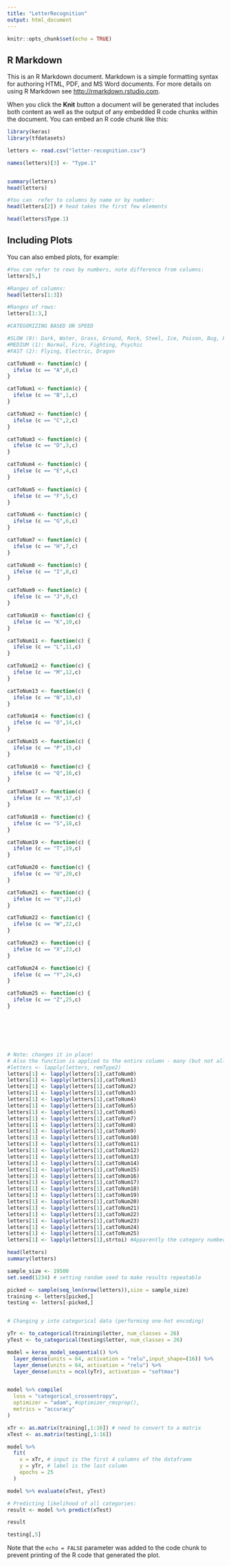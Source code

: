 ```yaml
---
title: "LetterRecognition"
output: html_document
---
```


```r
knitr::opts_chunk$set(echo = TRUE)
```

## R Markdown

This is an R Markdown document. Markdown is a simple formatting syntax for authoring HTML, PDF, and MS Word documents. For more details on using R Markdown see <http://rmarkdown.rstudio.com>.

When you click the **Knit** button a document will be generated that includes both content as well as the output of any embedded R code chunks within the document. You can embed an R code chunk like this:

```r
library(keras)
library(tfdatasets)

letters <- read.csv("letter-recognition.csv")

names(letters)[3] <- "Type.1"


summary(letters)
head(letters)

#You can  refer to columns by name or by number:
head(letters[2]) # head takes the first few elements

head(letters$Type.1)

```

## Including Plots

You can also embed plots, for example:

```r
#You can refer to rows by numbers, note difference from columns:
letters[5,]

#Ranges of columns:
head(letters[1:3])

#Ranges of rows:
letters[1:3,]
```

```r

#CATEGORIZING BASED ON SPEED

#SLOW (0): Dark, Water, Grass, Ground, Rock, Steel, Ice, Poison, Bug, Fairy, Ghost
#MEDIUM (1): Normal, Fire, Fighting, Psychic
#FAST (2): Flying, Electric, Dragon

catToNum0 <- function(c) {
  ifelse (c == "A",0,c) 
}

catToNum1 <- function(c) {
  ifelse (c == "B",1,c) 
}

catToNum2 <- function(c) {
  ifelse (c == "C",2,c) 
}

catToNum3 <- function(c) {
  ifelse (c == "D",3,c) 
}

catToNum4 <- function(c) {
  ifelse (c == "E",4,c) 
}

catToNum5 <- function(c) {
  ifelse (c == "F",5,c) 
}

catToNum6 <- function(c) {
  ifelse (c == "G",6,c) 
}

catToNum7 <- function(c) {
  ifelse (c == "H",7,c) 
}

catToNum8 <- function(c) {
  ifelse (c == "I",8,c) 
}

catToNum9 <- function(c) {
  ifelse (c == "J",9,c) 
}

catToNum10 <- function(c) {
  ifelse (c == "K",10,c) 
}

catToNum11 <- function(c) {
  ifelse (c == "L",11,c) 
}

catToNum12 <- function(c) {
  ifelse (c == "M",12,c) 
}

catToNum13 <- function(c) {
  ifelse (c == "N",13,c) 
}

catToNum14 <- function(c) {
  ifelse (c == "O",14,c) 
}

catToNum15 <- function(c) {
  ifelse (c == "P",15,c) 
}

catToNum16 <- function(c) {
  ifelse (c == "Q",16,c) 
}

catToNum17 <- function(c) {
  ifelse (c == "R",17,c) 
}

catToNum18 <- function(c) {
  ifelse (c == "S",18,c) 
}

catToNum19 <- function(c) {
  ifelse (c == "T",19,c) 
}

catToNum20 <- function(c) {
  ifelse (c == "U",20,c) 
}

catToNum21 <- function(c) {
  ifelse (c == "V",21,c) 
}

catToNum22 <- function(c) {
  ifelse (c == "W",22,c) 
}

catToNum23 <- function(c) {
  ifelse (c == "X",23,c) 
}

catToNum24 <- function(c) {
  ifelse (c == "Y",24,c) 
}

catToNum25 <- function(c) {
  ifelse (c == "Z",25,c) 
}







# Note: changes it in place! 
# Also the function is applied to the entire column - many (but not all) functions in R may be used this way
#letters <- lapply(letters, remType2)
letters[1] <- lapply(letters[1],catToNum0)
letters[1] <- lapply(letters[1],catToNum1)
letters[1] <- lapply(letters[1],catToNum2)
letters[1] <- lapply(letters[1],catToNum3)
letters[1] <- lapply(letters[1],catToNum4)
letters[1] <- lapply(letters[1],catToNum5)
letters[1] <- lapply(letters[1],catToNum6)
letters[1] <- lapply(letters[1],catToNum7)
letters[1] <- lapply(letters[1],catToNum8)
letters[1] <- lapply(letters[1],catToNum9)
letters[1] <- lapply(letters[1],catToNum10)
letters[1] <- lapply(letters[1],catToNum11)
letters[1] <- lapply(letters[1],catToNum12)
letters[1] <- lapply(letters[1],catToNum13)
letters[1] <- lapply(letters[1],catToNum14)
letters[1] <- lapply(letters[1],catToNum15)
letters[1] <- lapply(letters[1],catToNum16)
letters[1] <- lapply(letters[1],catToNum17)
letters[1] <- lapply(letters[1],catToNum18)
letters[1] <- lapply(letters[1],catToNum19)
letters[1] <- lapply(letters[1],catToNum20)
letters[1] <- lapply(letters[1],catToNum21)
letters[1] <- lapply(letters[1],catToNum22)
letters[1] <- lapply(letters[1],catToNum23)
letters[1] <- lapply(letters[1],catToNum24)
letters[1] <- lapply(letters[1],catToNum25)
letters[1] <- lapply(letters[1],strtoi) #Apparently the category numbers in letters[3] are stored as strings; convert to numbers

head(letters)
summary(letters)

```

```r
sample_size <- 19500
set.seed(1234) # setting random seed to make results repeatable

picked <- sample(seq_len(nrow(letters)),size = sample_size)
training <- letters[picked,]
testing <- letters[-picked,]


# Changing y into categorical data (performing one-hot encoding)

yTr <- to_categorical(training$letter, num_classes = 26)
yTest <- to_categorical(testing$letter, num_classes = 26)

```

```r

model = keras_model_sequential() %>%
  layer_dense(units = 64, activation = "relu",input_shape=(16)) %>%
  layer_dense(units = 64, activation = "relu") %>%
  layer_dense(units = ncol(yTr), activation = "softmax")


model %>% compile(
  loss = "categorical_crossentropy",
  optimizer = "adam", #optimizer_rmsprop(),
  metrics = "accuracy"
)

xTr <- as.matrix(training[,1:16]) # need to convert to a matrix
xTest <- as.matrix(testing[,1:16])

model %>% 
  fit(
    x = xTr, # input is the first 4 columns of the dataframe
    y = yTr, # label is the last column
    epochs = 25
  )

```
```r
model %>% evaluate(xTest, yTest)

# Predicting likelihood of all categories:
result <- model %>% predict(xTest)

result

testing[,5]

```

Note that the `echo = FALSE` parameter was added to the code chunk to prevent printing of the R code that generated the plot.
